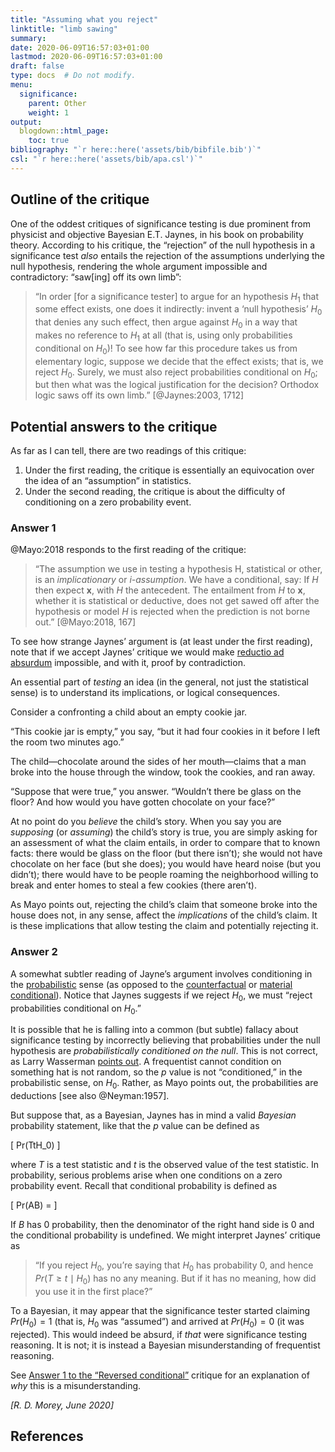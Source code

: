 ```yaml
---
title: "Assuming what you reject"
linktitle: "limb sawing"
summary:
date: 2020-06-09T16:57:03+01:00
lastmod: 2020-06-09T16:57:03+01:00
draft: false  
type: docs  # Do not modify.
menu:
  significance:
    parent: Other
    weight: 1
output:
  blogdown::html_page:
    toc: true
bibliography: "`r here::here('assets/bib/bibfile.bib')`"
csl: "`r here::here('assets/bib/apa.csl')`"
---
```


## Outline of the critique

One of the oddest critiques of significance testing is due prominent from physicist and objective Bayesian E.T. Jaynes, in his book on probability theory. According to his critique, the "rejection" of the null hypothesis in a significance test *also* entails the rejection of the assumptions underlying the null hypothesis, rendering the whole argument impossible and contradictory: "saw[ing] off its own limb":

> "In order [for a significance tester] to argue for an hypothesis $H_1$ that some effect exists, one does it indirectly: invent a 'null hypothesis' $H_0$ that denies any such effect, then argue against $H_0$ in a way that makes no reference to $H_1$ at all (that is, using only probabilities conditional on $H_0$)! To see how far this procedure takes us from elementary logic, suppose we decide that the effect exists; that is, we reject $H_0$. Surely, we must also reject probabilities conditional on $H_0$; but then what was the logical justification for the decision? Orthodox logic saws off its own limb." [@Jaynes:2003, 1712]


## Potential answers to the critique

As far as I can tell, there are two readings of this critique:

1. Under the first reading, the critique is essentially an equivocation over the idea of an "assumption" in statistics.
2. Under the second reading, the critique is about the difficulty of conditioning on a zero probability event.

### Answer 1


@Mayo:2018 responds to the first reading of the critique:

> "The assumption we use in testing a hypothesis H, statistical or other, is an *implicationary* or *i-assumption*. We have a conditional, say: If $H$ then expect $\boldsymbol{x}$, with $H$ the antecedent. The entailment from $H$ to $\boldsymbol{x}$, whether it is statistical or deductive, does not get sawed off after the hypothesis or model $H$ is rejected when the prediction is not borne out." [@Mayo:2018, 167]

To see how strange Jaynes' argument is (at least under the first reading), note that if we accept Jaynes' critique we would make [reductio ad absurdum](https://en.wikipedia.org/wiki/Reductio_ad_absurdum) impossible, and with it, proof by contradiction. 

An essential part of *testing* an idea (in the general, not just the statistical sense) is to understand its implications, or logical consequences. 

Consider a confronting a child about an empty cookie jar.

"This cookie jar is empty," you say, "but it had four cookies in it before I left the room two minutes ago." 

The child---chocolate around the sides of her mouth---claims that a man broke into the house through the window, took the cookies, and ran away.

"Suppose that were true," you answer. "Wouldn't there be glass on the floor? And how would you have gotten chocolate on your face?" 

At no point do you *believe* the child's story. When you say you are *supposing* (or *assuming*) the child's story is true, you are simply asking for an assessment of what the claim entails, in order to compare that to known facts: there would be glass on the floor (but there isn't); she would not have chocolate on her face (but she does); you would have heard noise (but you didn't); there would have to be people roaming the neighborhood willing to break and enter homes to steal a few cookies (there aren't).

As Mayo points out, rejecting the child's  claim that someone broke into the house does not, in any sense, affect the *implications* of the child's claim. It is these implications that allow testing the claim and potentially rejecting it.

### Answer 2

A somewhat subtler reading of Jayne's argument involves conditioning in the [probabilistic](https://en.wikipedia.org/wiki/Conditioning_(probability)) sense (as opposed to the [counterfactual](https://en.wikipedia.org/wiki/Counterfactual_conditional) or [material conditional](https://en.wikipedia.org/wiki/Material_conditional)). Notice that Jaynes suggests if we reject $H_0$, we must "reject probabilities conditional on $H_0$." 

It is possible that he is falling into a common (but subtle) fallacy about significance testing by incorrectly believing that probabilities under the null hypothesis are *probabilistically conditioned on the null*. This is not correct, as Larry Wasserman [points out](https://normaldeviate.wordpress.com/2013/03/14/double-misunderstandings-about-p-values/). A frequentist cannot condition on something hat is not random, so the $p$ value is not "conditioned," in the probabilistic sense, on $H_0$. Rather, as Mayo points out, the probabilities are deductions [see also @Neyman:1957].

But suppose that, as a Bayesian, Jaynes has in mind a valid *Bayesian* probability statement, like that the $p$ value can be defined as

\[
Pr(T\geq t\mid H_0)
\]

where $T$ is a test statistic and $t$ is the observed value of the test statistic. In probability, serious problems arise when one conditions on a zero probability event. Recall that conditional probability is defined as 

\[
Pr(A\mid B) = \frac{Pr(A,B)}{Pr(B)}
\]

If $B$ has 0 probability, then the denominator of the right hand side is 0 and the conditional probability is undefined. We might interpret Jaynes' critique as 

> "If you reject $H_0$, you're saying that $H_0$ has probability 0, and hence $Pr(T\geq t\mid H_0)$ has no any meaning. But if it has no meaning, how did you use it in the first place?"

To a Bayesian, it may appear that the significance tester started claiming $Pr(H_0)=1$ (that is, $H_0$ was "assumed") and arrived at $Pr(H_0)=0$ (it was rejected). This would indeed be absurd, if *that* were significance testing reasoning. It is not; it is instead a Bayesian misunderstanding of frequentist reasoning.

See [Answer 1 to the "Reversed conditional"](/docs/significance/objections/bayesian/inverse_prob/#ans1) critique for an explanation of *why* this is a misunderstanding.

*[R. D. Morey, June 2020]*

## References
